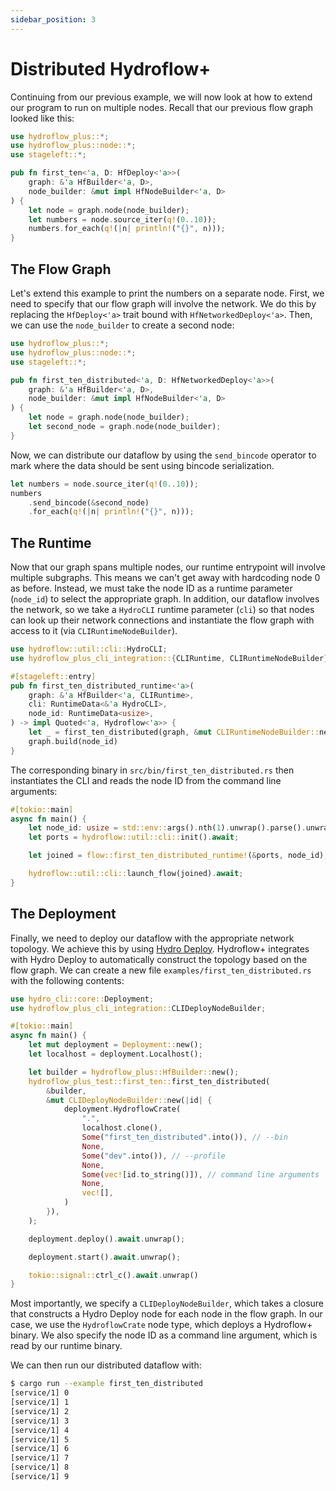 ```yaml
---
sidebar_position: 3
---
```


# Distributed Hydroflow+
Continuing from our previous example, we will now look at how to extend our program to run on multiple nodes. Recall that our previous flow graph looked like this:

```rust
use hydroflow_plus::*;
use hydroflow_plus::node::*;
use stageleft::*;

pub fn first_ten<'a, D: HfDeploy<'a>>(
    graph: &'a HfBuilder<'a, D>,
    node_builder: &mut impl HfNodeBuilder<'a, D>
) {
    let node = graph.node(node_builder);
    let numbers = node.source_iter(q!(0..10));
    numbers.for_each(q!(|n| println!("{}", n)));
}
```

## The Flow Graph
Let's extend this example to print the numbers on a separate node. First, we need to specify that our flow graph will involve the network. We do this by replacing the `HfDeploy<'a>` trait bound with `HfNetworkedDeploy<'a>`. Then, we can use the `node_builder` to create a second node:
```rust
use hydroflow_plus::*;
use hydroflow_plus::node::*;
use stageleft::*;

pub fn first_ten_distributed<'a, D: HfNetworkedDeploy<'a>>(
    graph: &'a HfBuilder<'a, D>,
    node_builder: &mut impl HfNodeBuilder<'a, D>
) {
    let node = graph.node(node_builder);
    let second_node = graph.node(node_builder);
}
```

Now, we can distribute our dataflow by using the `send_bincode` operator to mark where the data should be sent using bincode serialization.

```rust
let numbers = node.source_iter(q!(0..10));
numbers
    .send_bincode(&second_node)
    .for_each(q!(|n| println!("{}", n)));
```

## The Runtime
Now that our graph spans multiple nodes, our runtime entrypoint will involve multiple subgraphs. This means we can't get away with hardcoding node 0 as before. Instead, we must take the node ID as a runtime parameter (`node_id`) to select the appropriate graph. In addition, our dataflow involves the network, so we take a `HydroCLI` runtime parameter (`cli`) so that nodes can look up their network connections and instantiate the flow graph with access to it (via `CLIRuntimeNodeBuilder`).

```rust
use hydroflow::util::cli::HydroCLI;
use hydroflow_plus_cli_integration::{CLIRuntime, CLIRuntimeNodeBuilder};

#[stageleft::entry]
pub fn first_ten_distributed_runtime<'a>(
    graph: &'a HfBuilder<'a, CLIRuntime>,
    cli: RuntimeData<&'a HydroCLI>,
    node_id: RuntimeData<usize>,
) -> impl Quoted<'a, Hydroflow<'a>> {
    let _ = first_ten_distributed(graph, &mut CLIRuntimeNodeBuilder::new(cli));
    graph.build(node_id)
}
```

The corresponding binary in `src/bin/first_ten_distributed.rs` then instantiates the CLI and reads the node ID from the command line arguments:

```rust
#[tokio::main]
async fn main() {
    let node_id: usize = std::env::args().nth(1).unwrap().parse().unwrap();
    let ports = hydroflow::util::cli::init().await;

    let joined = flow::first_ten_distributed_runtime!(&ports, node_id);

    hydroflow::util::cli::launch_flow(joined).await;
}
```

## The Deployment
Finally, we need to deploy our dataflow with the appropriate network topology. We achieve this by using [Hydro Deploy](../deploy/index.md). Hydroflow+ integrates with Hydro Deploy to automatically construct the topology based on the flow graph. We can create a new file `examples/first_ten_distributed.rs` with the following contents:

```rust
use hydro_cli::core::Deployment;
use hydroflow_plus_cli_integration::CLIDeployNodeBuilder;

#[tokio::main]
async fn main() {
    let mut deployment = Deployment::new();
    let localhost = deployment.Localhost();

    let builder = hydroflow_plus::HfBuilder::new();
    hydroflow_plus_test::first_ten::first_ten_distributed(
        &builder,
        &mut CLIDeployNodeBuilder::new(|id| {
            deployment.HydroflowCrate(
                ".",
                localhost.clone(),
                Some("first_ten_distributed".into()), // --bin
                None,
                Some("dev".into()), // --profile
                None,
                Some(vec![id.to_string()]), // command line arguments
                None,
                vec![],
            )
        }),
    );

    deployment.deploy().await.unwrap();

    deployment.start().await.unwrap();

    tokio::signal::ctrl_c().await.unwrap()
}
```

Most importantly, we specify a `CLIDeployNodeBuilder`, which takes a closure that constructs a Hydro Deploy node for each node in the flow graph. In our case, we use the `HydroflowCrate` node type, which deploys a Hydroflow+ binary. We also specify the node ID as a command line argument, which is read by our runtime binary.

We can then run our distributed dataflow with:

```bash
$ cargo run --example first_ten_distributed
[service/1] 0
[service/1] 1
[service/1] 2
[service/1] 3
[service/1] 4
[service/1] 5
[service/1] 6
[service/1] 7
[service/1] 8
[service/1] 9
```
